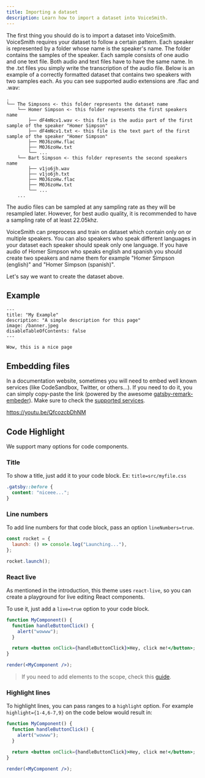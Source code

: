 ```yaml
---
title: Importing a dataset
description: Learn how to import a dataset into VoiceSmith.
---
```


The first thing you should do is to import a dataset into VoiceSmith. VoiceSmith requires your dataset
to follow a certain pattern. Each speaker is represented by a folder whose name is the speaker's name.
The folder contains the samples of the speaker. Each sample consists of one audio and one text file.
Both audio and text files have to have the same name. In the .txt files you simply write the transcription
of the audio file. Below is an example of a correctly formatted dataset that contains two speakers
with two samples each. As you can see supported audio extensions are .flac and .wav:

```
.
└── The Simpsons <- this folder represents the dataset name
    └── Homer Simpson <- this folder represents the first speakers name
        ├── dF4mNcv1.wav <- this file is the audio part of the first sample of the speaker "Homer Simpson"
        ├── dF4mNcv1.txt <- this file is the text part of the first sample of the speaker "Homer Simpson"
        ├── M0J6zoHw.flac
        ├── M0J6zoHw.txt
        └── ...
    └── Bart Simpson <- this folder represents the second speakers name
        ├── v1jo6jh.wav
        ├── v1jo6jh.txt
        ├── M0J6zoHw.flac
        ├── M0J6zoHw.txt
        └── ...
    ...
```

The audio files can be sampled at any sampling rate as they will be resampled later. However, for best audio
quality, it is recommended to have a sampling rate of at least 22.05khz.

VoiceSmith can preprocess and train on dataset which contain only on or multiple speakers. You can also
speakers who speak different languages in your dataset each speaker should speak only one language. If you
have audio of Homer Simpson who speaks english and spanish you should create two speakers and name
them for example "Homer Simpson (english)" and "Homer Simpson (spanish)".

Let's say we want to create the dataset above.

## Example

```mdx
---
title: "My Example"
description: "A simple description for this page"
image: /banner.jpeg
disableTableOfContents: false
---

Wow, this is a nice page
```

## Embedding files

In a documentation website, sometimes you will need to embed well known services (like CodeSandbox, Twitter, or others...). If you need to
do it, you can simply copy-paste the link (powered by the awesome [gatsby-remark-embeder](https://www.gatsbyjs.com/packages/gatsby-remark-embedder/)).
Make sure to check the [supported services](https://github.com/MichaelDeBoey/gatsby-remark-embedder#supported-services).

https://youtu.be/QfcozcbDhNM

## Code Highlight

We support many options for code components.

### Title

To show a title, just add it to your code block. Ex: `title=src/myfile.css`

```css title=src/myfile.css
.gatsby::before {
  content: "niceee...";
}
```

### Line numbers

To add line numbers for that code block, pass an option `lineNumbers=true`.

```js lineNumbers=true
const rocket = {
  launch: () => console.log("Launching..."),
};

rocket.launch();
```

### React live

As mentioned in the introduction, this theme uses `react-live`, so you can
create a playground for live editing React components.

To use it, just add a `live=true` option to your code block.

```jsx lineNumbers=true title=gatsby-config.js live=true
function MyComponent() {
  function handleButtonClick() {
    alert("wowww");
  }

  return <button onClick={handleButtonClick}>Hey, click me!</button>;
}

render(<MyComponent />);
```

> If you need to add elements to the scope, check this [guide](/usage/shadowing#adding-elements-to-react-live-scope).

### Highlight lines

To highlight lines, you can pass ranges to a `highlight` option.
For example `highlight={1-4,6-7,9}` on the code below would result in:

```jsx highlight={1-4,6-7,9}
function MyComponent() {
  function handleButtonClick() {
    alert("wowww");
  }

  return <button onClick={handleButtonClick}>Hey, click me!</button>;
}

render(<MyComponent />);
```
